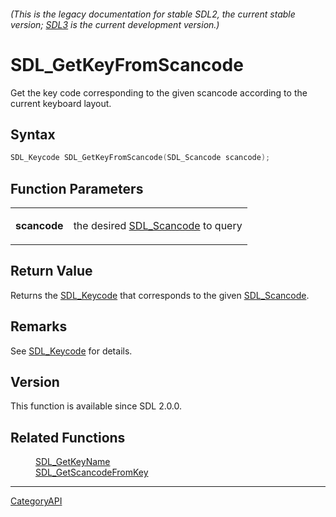====== (This is the legacy documentation for stable SDL2, the current stable version; [https://wiki.libsdl.org/SDL3/ SDL3] is the current development version.) ======
= SDL_GetKeyFromScancode =

Get the key code corresponding to the given scancode according to the current keyboard layout.

== Syntax ==

<syntaxhighlight lang='c'>
SDL_Keycode SDL_GetKeyFromScancode(SDL_Scancode scancode);
</syntaxhighlight>

== Function Parameters ==

{|
|'''scancode'''
|the desired [[SDL_Scancode]] to query
|}

== Return Value ==

Returns the [[SDL_Keycode]] that corresponds to the given [[SDL_Scancode]].

== Remarks ==

See [[SDL_Keycode]] for details.

== Version ==

This function is available since SDL 2.0.0.

== Related Functions ==

:[[SDL_GetKeyName]]
:[[SDL_GetScancodeFromKey]]

----
[[CategoryAPI]]


